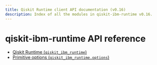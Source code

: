 ```yaml
---
title: Qiskit Runtime client API documentation (v0.16)
description: Index of all the modules in qiskit-ibm-runtime v0.16.
---
```


# qiskit-ibm-runtime API reference

*   [Qiskit Runtime (`qiskit_ibm_runtime`)](runtime_service)
*   [Primitive options (`qiskit_ibm_runtime.options`)](options)

